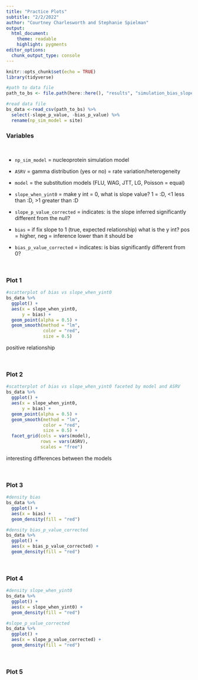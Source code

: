 ```yaml
---
title: "Practice Plots"
subtitle: "2/2/2022"
author: "Courtney Charlesworth and Stephanie Spielman"
output: 
  html_document:
    theme: readable
    highlight: pygments
editor_options: 
  chunk_output_type: console
---
```


```r
knitr::opts_chunk$set(echo = TRUE)
library(tidyverse)

#path to data file
path_to_bs <- file.path(here::here(), "results", "simulation_bias_slope.csv")

#read data file
bs_data <-read_csv(path_to_bs) %>% 
  select(-slope_p_value, -bias_p_value) %>% 
  rename(np_sim_model = site)

```

### Variables

<br>

+ `np_sim_model` = nucleoprotein simulation model

+ `ASRV` = gamma distribution (yes or no) = rate variation/heterogeneity

+ `model` = the substitution models (FLU, WAG, JTT, LG, Poisson = equal)

+ `slope_when_yint0` = make y int = 0, what is slope value? 1 = :D, <1 less than :D, >1 greater than :D

+ `slope_p_value_corrected` = indicates: is the slope inferred significantly different from the null? 

+ `bias` = if fix slope to 1 (true, expected relationship) what is the y int? pos = higher, neg = inference lower than it should be

+ `bias_p_value_corrected` = indicates: is bias significantly different from 0?

<br>

### Plot 1
```r
#scatterplot of bias vs slope_when_yint0
bs_data %>%
  ggplot() +
  aes(x = slope_when_yint0,
      y = bias) +
  geom_point(alpha = 0.5) +
  geom_smooth(method = "lm",
              color = "red",
              size = 0.5)

```

positive relationship

<br>

### Plot 2
```r
#scatterplot of bias vs slope_when_yint0 faceted by model and ASRV
bs_data %>%
  ggplot() +
  aes(x = slope_when_yint0,
      y = bias) +
  geom_point(alpha = 0.5) +
  geom_smooth(method = "lm",
              color = "red",
              size = 0.5) +
  facet_grid(cols = vars(model),
             rows = vars(ASRV),
             scales = "free")

```

interesting differences between the models

<br>

### Plot 3
```r
#density bias
bs_data %>%
  ggplot() +
  aes(x = bias) +
  geom_density(fill = "red") 

```


```r
#density bias_p_value_corrected
bs_data %>%
  ggplot() +
  aes(x = bias_p_value_corrected) +
  geom_density(fill = "red")

```

<br>

### Plot 4
```r
#density slope_when_yint0
bs_data %>%
  ggplot() +
  aes(x = slope_when_yint0) +
  geom_density(fill = "red")

```

```r
#slope_p_value_corrected
bs_data %>%
  ggplot() +
  aes(x = slope_p_value_corrected) +
  geom_density(fill = "red")

```

<br>

### Plot 5
```r


```


